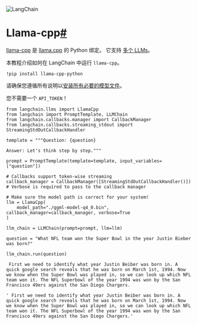 

<Head>
  <script>
    {
      `(function() {
         var _hmt = _hmt || [];
(function() {
  var hm = document.createElement("script");
  hm.src = "https://hm.baidu.com/hm.js?e60fb290e204e04c5cb6f79b0ac1e697";
  var s = document.getElementsByTagName("script")[0]; 
  s.parentNode.insertBefore(hm, s);
})();
       })();`
    }
  </script>
</Head>

![LangChain](https://pica.zhimg.com/50/v2-56e8bbb52aa271012541c1fe1ceb11a2_r.gif)





Llama-cpp[#](#llama-cpp "此标题的永久链接")
===================================

[llama-cpp](https://github.com/abetlen/llama-cpp-python) 是 [llama.cpp](https://github.com/ggerganov/llama.cpp) 的 Python 绑定。
它支持 [多个 LLMs](https://github.com/ggerganov/llama.cpp)。

本教程介绍如何在 LangChain 中运行 `llama-cpp`。

```
!pip install llama-cpp-python

```

请确保您遵循所有说明以[安装所有必要的模型文件](https://github.com/ggerganov/llama.cpp)。

您不需要一个 `API_TOKEN`！

```
from langchain.llms import LlamaCpp
from langchain import PromptTemplate, LLMChain
from langchain.callbacks.manager import CallbackManager
from langchain.callbacks.streaming_stdout import StreamingStdOutCallbackHandler

```

```
template = """Question: {question}

Answer: Let's think step by step."""

prompt = PromptTemplate(template=template, input_variables=["question"])

```

```
# Callbacks support token-wise streaming
callback_manager = CallbackManager([StreamingStdOutCallbackHandler()])
# Verbose is required to pass to the callback manager

# Make sure the model path is correct for your system!
llm = LlamaCpp(
    model_path="./ggml-model-q4_0.bin", callback_manager=callback_manager, verbose=True
)

```

```
llm_chain = LLMChain(prompt=prompt, llm=llm)

```

```
question = "What NFL team won the Super Bowl in the year Justin Bieber was born?"

llm_chain.run(question)

```

```
 First we need to identify what year Justin Beiber was born in. A quick google search reveals that he was born on March 1st, 1994. Now we know when the Super Bowl was played in, so we can look up which NFL team won it. The NFL Superbowl of the year 1994 was won by the San Francisco 49ers against the San Diego Chargers.

```

```
' First we need to identify what year Justin Beiber was born in. A quick google search reveals that he was born on March 1st, 1994. Now we know when the Super Bowl was played in, so we can look up which NFL team won it. The NFL Superbowl of the year 1994 was won by the San Francisco 49ers against the San Diego Chargers.'

```

